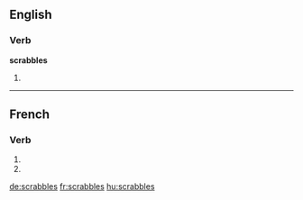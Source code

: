 {{also|scrabblés}}
==English==

===Verb===
'''scrabbles'''

# {{en-third-person singular of|scrabble}}

----

==French==

===Verb===
{{fr-verb-form}}

# {{conjugation of|scrabbler||2|s|pres|ind|lang=fr}}
# {{conjugation of|scrabbler||2|s|pres|sub|lang=fr}}

[[de:scrabbles]]
[[fr:scrabbles]]
[[hu:scrabbles]]